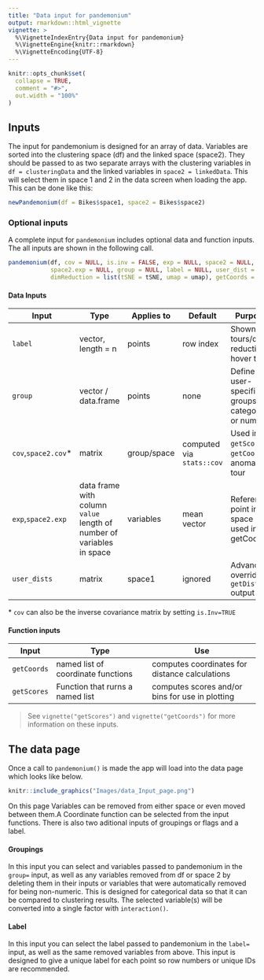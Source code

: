 ```yaml
---
title: "Data input for pandemonium"
output: rmarkdown::html_vignette
vignette: >
  %\VignetteIndexEntry{Data input for pandemonium}
  %\VignetteEngine{knitr::rmarkdown}
  %\VignetteEncoding{UTF-8}
---
```


```r
knitr::opts_chunk$set(
  collapse = TRUE,
  comment = "#>",
  out.width = "100%"
)
```

## Inputs
The input for pandemonium is designed for an array of data. Variables are sorted into the clustering space (df) and the linked space (space2). They should be passed to as two separate arrays with the clustering variables in `df = clusteringData` and the linked variables in `space2 = linkedData`. This will select them in space 1 and 2 in the data screen when loading the app. This can be done like this:
```r
newPandemonium(df = Bikes$space1, space2 = Bikes$space2)
```

### Optional inputs

A complete input for `pandemonium` includes optional data and function inputs. The all inputs are shown in the following call.
```r
pandemonium(df, cov = NULL, is.inv = FALSE, exp = NULL, space2 = NULL, space2.cov = NULL, 
            space2.exp = NULL, group = NULL, label = NULL, user_dist = NULL, 
            dimReduction = list(tSNE = tSNE, umap = umap), getCoords = list(normal = normCoords), getScore = NULL)
```

#### Data Inputs
| Input      | Type       | Applies to | Default | Purpose     |
|------------|------------|------------|---------|-------------|
| `label`            | vector, length = n  | points     | row index | Shown in tours/dim. reduction hover text |
| `group`            | vector / data.frame | points     | none    | Define user-specified groups; categorical or numeric |
| `cov`,`space2.cov`*| matrix              | group/space | computed via `stats::cov` | Used in `getScores`, `getCoords`, anomaly tour |
| `exp`,`space2.exp` | data frame with column `value` length of number of variables in space| variables | mean vector | Reference point in space used in getCoords |
| `user_dists`       | matrix              | space1     | ignored | Advanced: overrides `getDists` output |

\* `cov` can also be the inverse covariance matrix by setting `is.Inv=TRUE`

#### Function inputs

| Input  | Type |  Use |
|---|--------|---------|
|`getCoords`| named list of coordinate functions | computes coordinates for distance calculations|
|`getScores`| Function that rurns a named list   | computes scores and/or bins for use in plotting|

> See `vignette("getScores")` and `vignette("getCoords")` for more information on these inputs.

## The data page

Once a call to `pandemonium()` is made the app will load into the data page which looks like below.
```r
knitr::include_graphics("Images/data_Input_page.png")
```

On this page Variables can be removed from either space or even moved between them.A Coordinate function can be selected from the input functions. There is also two aditional inputs of groupings or flags and a label.

#### Groupings
In this input you can select and variables passed to pandemonium in the `group=` input, as well as any variables removed from df or space 2 by deleting them in their inputs or variables that were automatically removed for being non-numeric. This is designed for categorical data so that it can be compared to clustering results. The selected variable(s) will be converted into a single factor with `interaction()`.

#### Label

In this input you can select the label passed to pandemonium in the `label=` input, as well as the same removed variables from above. This input is designed to give a unique label for each point so row numbers or unique IDs are recommended.
